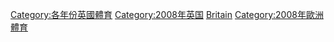 [[Category:各年份英國體育|Category:各年份英國體育]]
[[Category:2008年英国|Category:2008年英国]]
[[Category:2008年各國體育|Britain]]
[[Category:2008年歐洲體育|Category:2008年歐洲體育]]